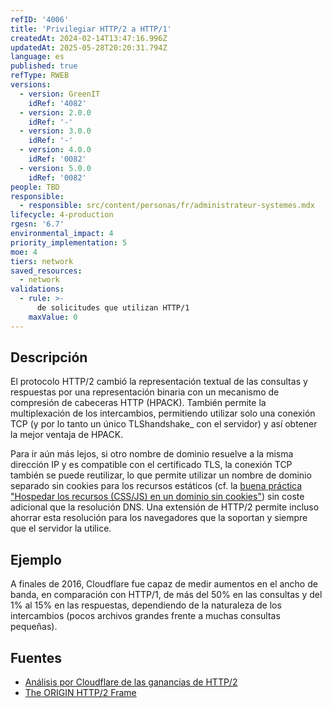 ```yaml
---
refID: '4006'
title: 'Privilegiar HTTP/2 a HTTP/1'
createdAt: 2024-02-14T13:47:16.996Z
updatedAt: 2025-05-28T20:20:31.794Z
language: es
published: true
refType: RWEB
versions:
  - version: GreenIT
    idRef: '4082'
  - version: 2.0.0
    idRef: '-'
  - version: 3.0.0
    idRef: '-'
  - version: 4.0.0
    idRef: '0082'
  - version: 5.0.0
    idRef: '0082'
people: TBD
responsible:
  - responsible: src/content/personas/fr/administrateur-systemes.mdx
lifecycle: 4-production
rgesn: '6.7'
environmental_impact: 4
priority_implementation: 5
moe: 4
tiers: network
saved_resources:
  - network
validations:
  - rule: >-
      de solicitudes que utilizan HTTP/1
    maxValue: 0
---
```


## Descripción

El protocolo HTTP/2 cambió la representación textual de las consultas y respuestas por una representación binaria con un mecanismo de compresión de cabeceras HTTP (HPACK).
También permite la multiplexación de los intercambios, permitiendo utilizar solo una conexión TCP (y por lo tanto un único TLShandshake_ con el servidor) y así obtener la mejor ventaja de HPACK.

Para ir aún más lejos, si otro nombre de dominio resuelve a la misma dirección IP y es compatible con el certificado TLS, la conexión TCP también se puede reutilizar, lo que permite utilizar un nombre de dominio separado sin cookies para los recursos estáticos (cf. la [buena práctica "Hospedar los recursos (CSS/JS) en un dominio sin cookies"](/Chapters/BP_094_es.md)) sin coste adicional que la resolución DNS.
Una extensión de HTTP/2 permite incluso ahorrar esta resolución para los navegadores que la soportan y siempre que el servidor la utilice.

## Ejemplo

A finales de 2016, Cloudflare fue capaz de medir aumentos en el ancho de banda, en comparación con HTTP/1, de más del 50% en las consultas y del 1% al 15% en las respuestas, dependiendo de la naturaleza de los intercambios (pocos archivos grandes frente a muchas consultas pequeñas).

## Fuentes

* [Análisis por Cloudflare de las ganancias de HTTP/2](https://blog.cloudflare.com/hpack-the-silent-killer-feature-of-http-2/)
* [The ORIGIN HTTP/2 Frame](https://httpwg.org/specs/rfc8336.html)


